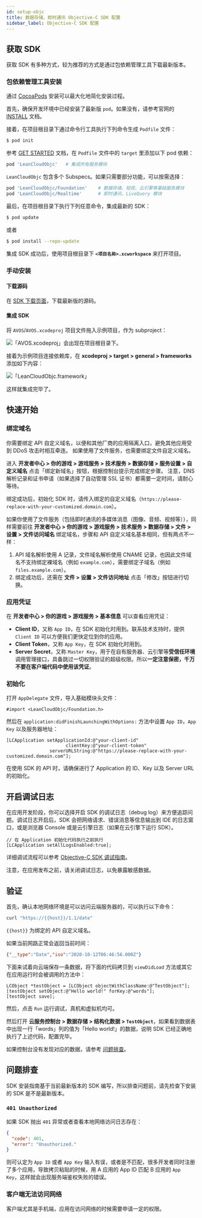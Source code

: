 ```yaml
---
id: setup-objc
title: 数据存储、即时通讯 Objective-C SDK 配置 
sidebar_label: Objective-C SDK 配置
---
```




## 获取 SDK

获取 SDK 有多种方式，较为推荐的方式是通过包依赖管理工具下载最新版本。

### 包依赖管理工具安装

通过 [CocoaPods](https://cocoapods.org) 安装可以最大化地简化安装过程。

首先，确保开发环境中已经安装了最新版 `pod`。如果没有，请参考官网的 [INSTALL](https://cocoapods.org) 文档。

接着，在项目根目录下通过命令行工具执行下列命令生成 `Podfile` 文件：

```sh
$ pod init
```

参考 [GET STARTED](https://cocoapods.org) 文档，在 `Podfile` 文件中的 `target` 里添加以下 pod 依赖：

```ruby
pod 'LeanCloudObjc'   # 集成所有服务模块
```

`LeanCloudObjc` 包含多个 Subspecs。如果只需要部分功能，可以按需选择：

```ruby
pod 'LeanCloudObjc/Foundation'    # 数据存储、短信、云引擎等基础服务模块
pod 'LeanCloudObjc/Realtime'      # 即时通讯、LiveQuery 模块
```

最后，在项目根目录下执行下列任意命令，集成最新的 SDK：

```sh
$ pod update
```

或者

```sh
$ pod install --repo-update
```

集成 SDK 成功后，使用项目根目录下 **`<项目名称>.xcworkspace`** 来打开项目。

### 手动安装

#### 下载源码

在 [SDK 下载页面][download-sdk]，下载最新版的源码。

[download-sdk]: https://releases.leanapp.cn/#/leancloud/objc-sdk/releases
#### 集成 SDK

将 `AVOS`/`AVOS.xcodeproj` 项目文件拖入示例项目，作为 subproject：

![「AVOS.xcodeproj」会出现在项目根目录下。](/img/quick_start/ios/subproject.png)

接着为示例项目连接依赖库，在 **xcodeproj > target > general > frameworks** 添加如下内容：

![「LeanCloudObjc.framework」](/img/quick_start/ios/link-binary.png)

这样就集成完毕了。

## 快速开始

### 绑定域名

你需要绑定 API 自定义域名，以便和其他厂商的应用隔离入口，避免其他应用受到 DDoS 攻击时相互牵连。
如果使用了文件服务，也需要绑定文件自定义域名。

进入 **开发者中心 > 你的游戏 > 游戏服务 > 技术服务 > 数据存储 > 服务设置 > 自定义域名** 点击「绑定新域名」按钮，根据控制台提示完成绑定步骤。
注意，DNS 解析记录和证书申请（如果选择了自动管理 SSL 证书）都需要一定时间，请耐心等待。

绑定成功后，初始化 SDK 时，请传入绑定的自定义域名（`https://please-replace-with-your-customized.domain.com`）。

如果你使用了文件服务（包括即时通讯的多媒体消息（图像、音频、视频等）），同样需要前往 **开发者中心 > 你的游戏 > 游戏服务 > 技术服务 > 数据存储 > 文件 > 设置 > 文件访问域名** 绑定域名，步骤和 API 自定义域名基本相同，但有两点不一样：

1. API 域名解析使用 A 记录，文件域名解析使用 CNAME 记录，也因此文件域名不支持绑定裸域名（例如 `example.com`），需要绑定子域名（例如 `files.example.com`）。
2. 绑定成功后，还需在 **文件 > 设置 > 文件访问地址** 点击「修改」按钮进行切换。

### 应用凭证

在 **开发者中心 > 你的游戏 > 游戏服务 > 基本信息** 可以查看应用凭证：

- **Client ID**，又称 `App ID`，在 SDK 初始化时用到。联系技术支持时，提供 `Client ID` 可以方便我们更快定位到你的应用。
- **Client Token**，又称 `App Key`，在 SDK 初始化时用到。
- **Server Secret**，又称 `Master Key`，用于在自有服务器、云引擎等**受信任环境**调用管理接口，具备跳过一切权限验证的超级权限。所以**一定注意保密，千万不要在客户端代码中使用该凭证**。

### 初始化

打开 `AppDelegate` 文件，导入基础模块头文件：

```objc
#import <LeanCloudObjc/Foundation.h>
```


然后在 `application:didFinishLaunchingWithOptions:` 方法中设置 `App ID`，`App Key` 以及服务器地址：

```objc
[LCApplication setApplicationId:@"your-client-id"
                      clientKey:@"your-client-token"
                serverURLString:@"https://please-replace-with-your-customized.domain.com"];
```

在使用 SDK 的 API 时，请确保进行了 Application 的 ID、Key 以及 Server URL 的初始化。


## 开启调试日志

在应用开发阶段，你可以选择开启 SDK 的调试日志（debug log）来方便追踪问题。调试日志开启后，SDK 会把网络请求、错误消息等信息输出到 IDE 的日志窗口，或是浏览器 Console 或是云引擎日志（如果在云引擎下运行 SDK）。

```objc
// 在 Application 初始化代码执行之前执行
[LCApplication setAllLogsEnabled:true];
```

详细调试流程可以参考 [Objective-C SDK 调试指南][objc-debug-guide]。

[objc-debug-guide]: https://forum.leancloud.cn/t/leancloud-sdk-objective-c-sdk/21851

注意，在应用发布之前，请关闭调试日志，以免暴露敏感数据。

## 验证

首先，确认本地网络环境是可以访问云端服务器的，可以执行以下命令：

```sh
curl "https://{{host}}/1.1/date"
```

`{{host}}` 为绑定的 API 自定义域名。

如果当前网路正常会返回当前时间：

```json
{"__type":"Date","iso":"2020-10-12T06:46:56.000Z"}
```

下面来试着向云端保存一条数据，将下面的代码拷贝到 `viewDidLoad` 方法或其它在应用运行时会被调用的方法中：

```objc
LCObject *testObject = [LCObject objectWithClassName:@"TestObject"];
[testObject setObject:@"Hello world!" forKey:@"words"];
[testObject save];
```

然后，点击 `Run` 运行调试，真机和虚拟机均可。

然后打开 **云服务控制台 > 数据存储 > 结构化数据 > `TestObject`**，如果看到数据表中出现一行「words」列的值为「Hello world!」的数据，说明 SDK 已经正确地执行了上述代码，配置完毕。

如果控制台没有发现对应的数据，请参考 [问题排查](#问题排查)。

## 问题排查

SDK 安装指南基于当前最新版本的 SDK 编写，所以排查问题前，请先检查下安装的 SDK 是不是最新版本。

### `401 Unauthorized`

如果 SDK 抛出 `401` 异常或者查看本地网络访问日志存在：

```json
{
  "code": 401,
  "error": "Unauthorized."
}
```

则可认定为 `App ID` 或者 `App Key` 输入有误，或者是不匹配，很多开发者同时注册了多个应用，导致拷贝粘贴的时候，用 A 应用的 App ID 匹配 B 应用的 `App Key`，这样就会出现服务端鉴权失败的错误。

### 客户端无法访问网络

客户端尤其是手机端，应用在访问网络的时候需要申请一定的权限。